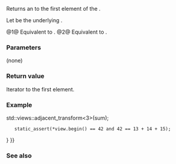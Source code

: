 {{cpp/ranges/adjacent_transform_view/title|begin}}
{{cpp/ranges/adjacent_transform_view/navbar}}

{{dcl begin}}
{{dcl|num=1|since=c++23|1=
constexpr auto begin();
}}
{{dcl|num=2|since=c++23|1=
constexpr auto begin() const
    requires ranges::range&lt;const InnerView&gt; &amp;&amp;
        std::regular_invocable&lt;const F&amp;,
            /*REPEAT*/(ranges::range_reference_t&lt;const V&gt;, N)...&gt;;
}}
{{dcl end}}

Returns an {{rlp|iterator}} to the first element of the {{rlpt|/|adjacent_transform_view}}.

Let {{rlpi|/#Data members|inner_}} be the underlying {{lc|ranges::adjacent_view}}.

@1@ Equivalent to {{c|1=return /*iterator*/&lt;false&gt;(*this, inner_.begin());}}.
@2@ Equivalent to {{c|1=return /*iterator*/&lt;true&gt;(*this, inner_.begin());}}.

===Parameters===
(none)

===Return value===
Iterator to the first element.

===Example===
{{example
|code=
#include &lt;ranges&gt;

int main()
{
    auto sum = [](auto... args) { return (... + args); };

    constexpr auto view = std::views::iota(13, 1337)
                        {{!}} std::views::adjacent_transform&lt;3&gt;(sum);

    static_assert(*view.begin() == 42 and 42 == 13 + 14 + 15);
}
}}

===See also===
{{dsc begin}}
{{dsc inc|cpp/ranges/adaptor/dsc end|adjacent_transform_view}}
{{dsc inc|cpp/ranges/dsc begin}}
{{dsc end}}

{{langlinks|es|ja|ru|zh}}